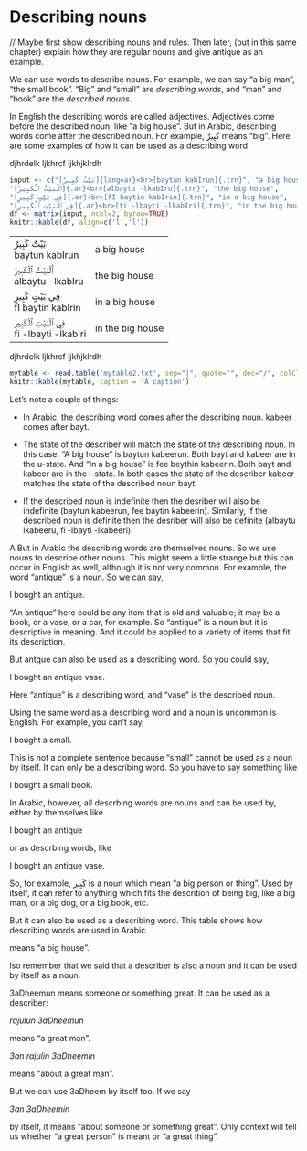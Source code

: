 # Describing nouns

// Maybe first show describing nouns and rules. Then later, (but in this same chapter) explain how they are regular nouns and give antique as an example.

We can use words to describe nouns. For example, we can say "a big man", "the small book". "Big" and "small" are _describing words_, and "man" and "book" are the _described nouns_.

In English the describing words are called adjectives. Adjectives come before the described noun, like "a big house". But in Arabic, describing words come after the described noun. For example, [كَبِيرٌ]{lang=ar dir=rtl} means "big". Here are some examples of how it can be used as a describing word

djhrdelk ljkhrcf ljkhjklrdh

```r
input <- c("[بَيْتٌ كَبِيرٌ]{lang=ar}<br>[baytun kabIrun]{.trn}", "a big house",
"[ٱَلْبَيْتُ ٱلْكَبِيرُ]{.ar}<br>[albaytu -lkabIru]{.trn}", "the big house",
"[فِي بَيْتٍ كَبِيرٍ]{.ar}<br>[fI baytin kabIrin]{.trn}", "in a big house",
"[فِي ٱلْبَيْتِ ٱلْكَبِيرِ]{.ar}<br>[fi -lbayti -lkabIri]{.trn}", "in the big house")
df <- matrix(input, ncol=2, byrow=TRUE)
knitr::kable(df, align=c('l','l'))
```

<table>
<tr>
<td>[بَيْتٌ كَبِيرٌ]{lang=ar}<br>[baytun kabIrun]{.trn}</td>
<td>a big house</td>
</tr>
<tr>
<td>[ٱَلْبَيْتُ ٱلْكَبِيرُ]{.ar}<br>[albaytu -lkabIru]{.trn}</td>
<td>the big house</td>
</tr>
<tr>
<td>[فِي بَيْتٍ كَبِيرٍ]{.ar}<br>[fI baytin kabIrin]{.trn}</td>
<td>in a big house</td>
</tr>
<tr>
<td>[فِي ٱلْبَيْتِ ٱلْكَبِيرِ]{.ar}<br>[fi -lbayti -lkabIri]{.trn}</td>
<td>in the big house</td>
</tr>
</table>


djhrdelk ljkhrcf ljkhjklrdh

```r
mytable <- read.table('mytable2.txt', sep="|", quote="", dec="/", colClasses="character", fill=TRUE)
knitr::kable(mytable, caption = 'A caption')
```

Let's note a couple of things:

+ In Arabic, the describing word comes after the describing noun. kabeer comes after bayt.

+ The state of the describer will match the state of the describing noun. In this case. "A big house" is baytun kabeerun. Both bayt and kabeer are in the u-state. And "in a big house" is fee beythin kabeerin. Both bayt and kabeer are in the i-state. In both cases the state of the describer kabeer matches the state of the described noun bayt.

+ If the described noun is indefinite then the desriber will also be indefinite (baytun kabeerun, fee baytin kabeerin). Similarly, if the described noun is definite then the desriber will also be definite (albaytu lkabeeru, fi -lbayti -lkabeeri).

A
But in Arabic the describing words are themselves nouns. So we use nouns to describe other nouns. This might seem a little strange but this can occur in English as well, although it is not very common. For example, the word "antique" is a noun. So we can say,

I bought an antique.

"An antique" here could be any item that is old and valuable; it may be a book, or a vase, or a car, for example. So "antique" is a noun but it is descriptive in meaning. And it could be applied to a variety of items that fit its description.

But antque can also be used as a describing word. So you could say,

I bought an antique vase.

Here "antique" is a describing word, and "vase" is the described noun.

Using the same word as a describing word and a noun is uncommon is English. For example, you can't say,

I bought a small.

This is not a complete sentence because "small" cannot be used as a noun by itself. It can only be a describing word. So you have to say something like

I bought a small book.

In Arabic, however, all descrbing words are nouns and can be used by, either by themselves like

I bought an antique

or as descrbing words, like

I bought an antique vase.

So, for example, [كَبِير]{lang=ar dir=rtl} is a noun which mean "a big person or thing". Used by itself, it can refer to anything which fits the descrition of being big, like a big man, or a big dog, or a big book, etc.

But it can also be used as a describing word. This table shows how describing words are used in Arabic.


means "a big house".

lso remember that we said that a describer is also a noun and it can be used by itself as a noun.

3aDheemun means someone or something great. It can be used as a describer:

_rajulun 3aDheemun_ 

means "a great man".

_3an rajulin 3aDheemin_ 

means "about a great man".

But we can use 3aDheem by itself too. If we say

_3an 3aDheemin_

by itself, it means "about someone or something great". Only context will tell us whether "a great person" is meant or "a great thing".



